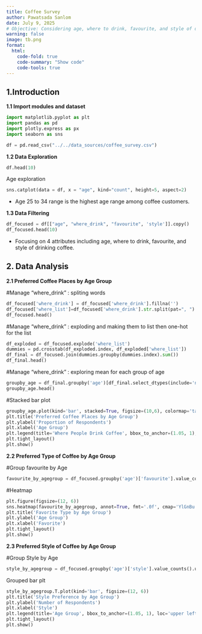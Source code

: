 ```yaml
---
title: Coffee Survey 
author: Pawatsada Sanlom
date: July 9, 2025
# Objective: Considering age, where to drink, favourite, and style of drinking coffee to help starting new business
warning: false
image: tb.png 
format: 
  html:
    code-fold: true
    code-summary: "Show code"
    code-tools: true
---
```


## 1.Introduction

**1.1 Import modules and dataset**
```python
import matplotlib.pyplot as plt
import pandas as pd
import plotly.express as px
import seaborn as sns

df = pd.read_csv("../../data_sources/coffee_survey.csv")
```
**1.2 Data Exploration**
```python
df.head(10)
```
Age exploration
```python
sns.catplot(data = df, x = "age", kind="count", height=5, aspect=2)
```
* Age 25 to 34 range is the highest age range among coffee customers.

**1.3 Data Filtering**

```python
df_focused = df[["age", "where_drink", "favourite", 'style']].copy()
df_focused.head(10)
```
* Focusing on 4 attributes including age, where to drink, favourite, and style of drinking coffee.



## 2. Data Analysis

**2.1 Preferred Coffee Places by Age Group**

#Manage "where_drink" : spliting words
```python
df_focused['where_drink'] = df_focused['where_drink'].fillna('')
df_focused['where_list']=df_focused['where_drink'].str.split(pat=", ")
df_focused.head()
```
#Manage "where_drink" : exploding and making them to list then one-hot for the list
```python
df_exploded = df_focused.explode('where_list')
dummies = pd.crosstab(df_exploded.index, df_exploded['where_list'])
df_final = df_focused.join(dummies.groupby(dummies.index).sum())
df_final.head()
```
#Manage "where_drink" : exploring mean for each group of age
```python
groupby_age = df_final.groupby('age')[df_final.select_dtypes(include='number').columns].mean()
groupby_age.head()
```

#Stacked bar plot 
```python
groupby_age.plot(kind='bar', stacked=True, figsize=(10,6), colormap='tab20')
plt.title('Preferred Coffee Places by Age Group')
plt.ylabel('Proportion of Respondents')
plt.xlabel('Age Group')
plt.legend(title='Where People Drink Coffee', bbox_to_anchor=(1.05, 1), loc='upper left')
plt.tight_layout()
plt.show()
```


**2.2 Preferred Type of Coffee by Age Group**

#Group favourite by Age
```python
favourite_by_agegroup = df_focused.groupby('age')['favourite'].value_counts().unstack().fillna(0)
```

#Heatmap
```python
plt.figure(figsize=(12, 6))
sns.heatmap(favourite_by_agegroup, annot=True, fmt='.0f', cmap='YlGnBu')
plt.title('Favorite Type by Age Group')
plt.ylabel('Age Group')
plt.xlabel('Favorite')
plt.tight_layout()
plt.show()
```


**2.3 Preferred Style of Coffee by Age Group**

#Group Style by Age
```python
style_by_agegroup = df_focused.groupby('age')['style'].value_counts().unstack().fillna(0)
```

Grouped bar plt
```python
style_by_agegroup.T.plot(kind='bar', figsize=(12, 6))
plt.title('Style Preference by Age Group')
plt.ylabel('Number of Respondents')
plt.xlabel('Style')
plt.legend(title='Age Group', bbox_to_anchor=(1.05, 1), loc='upper left')
plt.tight_layout()
plt.show()
```



